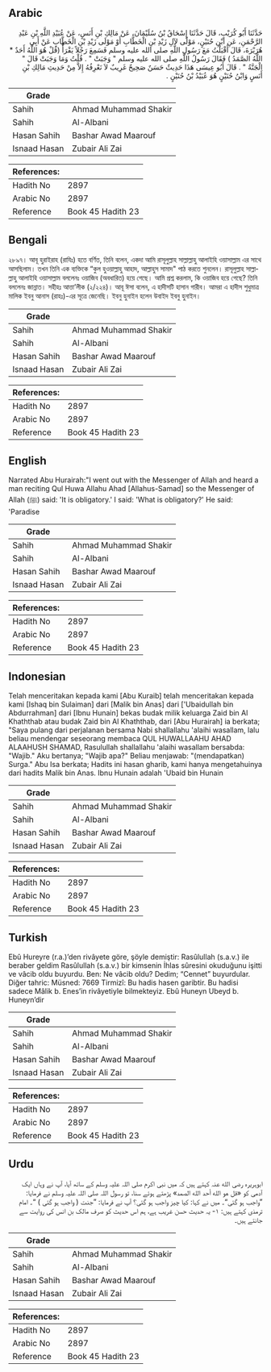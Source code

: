 ## Arabic


<div dir="rtl" lang="ar" style={{fontSize:'larger',backgroundColor:'#f8f9fa',padding:20}}>
حَدَّثَنَا أَبُو كُرَيْبٍ، قَالَ حَدَّثَنَا إِسْحَاقُ بْنُ سُلَيْمَانَ، عَنْ مَالِكِ بْنِ أَنَسٍ، عَنْ عُبَيْدِ اللَّهِ بْنِ عَبْدِ الرَّحْمَنِ، عَنِ ابْنِ حُنَيْنٍ، مَوْلًى لآلِ زَيْدِ بْنِ الْخَطَّابِ أَوْ مَوْلَى زَيْدِ بْنِ الْخَطَّابِ عَنْ أَبِي هُرَيْرَةَ، قَالَ أَقْبَلْتُ مَعَ رَسُولِ اللَّهِ صلى الله عليه وسلم فَسَمِعَ رَجُلاً يَقْرَأُْ ‏(‏قُلْ هُوَ اللَّهُ أَحَدٌ * اللَّهُ الصَّمَدُ ‏)‏ فَقَالَ رَسُولُ اللَّهِ صلى الله عليه وسلم ‏"‏ وَجَبَتْ ‏"‏ ‏.‏ قُلْتُ وَمَا وَجَبَتْ قَالَ ‏"‏ الْجَنَّةُ ‏"‏ ‏.‏ قَالَ أَبُو عِيسَى هَذَا حَدِيثٌ حَسَنٌ صَحِيحٌ غَرِيبٌ لاَ نَعْرِفُهُ إِلاَّ مِنْ حَدِيثِ مَالِكِ بْنِ أَنَسٍ وَابْنُ حُنَيْنٍ هُوَ عُبَيْدُ بْنُ حُنَيْنٍ ‏.‏
</div>
<div style={{backgroundColor:'#f8f9fa',padding:20, marginBottom: 10}}><table> <thead> <tr> <th>Grade</th> <th></th> </tr> </thead> <tbody> <tr><td>Sahih</td><td>Ahmad Muhammad Shakir</td></tr><tr><td>Sahih</td><td>Al-Albani</td></tr><tr><td>Hasan Sahih</td><td>Bashar Awad Maarouf</td></tr><tr><td>Isnaad Hasan</td><td>Zubair Ali Zai</td></tr></tbody></table><table> <thead> <tr> <th>References:</th> <th></th> </tr> </thead> <tbody><tr><td>Hadith No</td><td>2897</td></tr><tr><td>Arabic No</td><td>2897</td></tr><tr><td>Reference</td><td>Book 45 Hadith 23</td></tr></tbody></table></div>

## Bengali


<div dir="ltr" lang="bn" style={{fontSize:'larger',backgroundColor:'#f8f9fa',padding:20}}>
২৮৯৭। আবূ হুরাইরাহ (রাযিঃ) হতে বর্ণিত, তিনি বলেন, একদা আমি রাসূলুল্লাহ সাল্লাল্লাহু আলাইহি ওয়াসাল্লাম এর সাথে আসছিলাম। তখন তিনি এক ব্যক্তিকে “কুল হুওয়াল্লাহু আহাদ, আল্লাহুস সামাদ" পাঠ করতে শুনলেন। রাসূলুল্লাহ সাল্লাল্লাহু আলাইহি ওয়াসাল্লাম বললেনঃ ওয়াজিব (অবধারিত) হয়ে গেছে। আমি প্রশ্ন করলাম, কি ওয়াজিব হয়ে গেছে? তিনি বললেনঃ জান্নাত। সহীহঃ আত্তা’লীক (২/২২৪)। আবূ ঈসা বলেন, এ হাদীসটি হাসান গারীব। আমরা এ হাদীস শুধুমাত্র মালিক ইবনু আনাস (রাহঃ)-এর সূত্রে জেনেছি। ইবনু হুনাইন হলেন উবাইদ ইবনু হুনাইন।
</div>
<div style={{backgroundColor:'#f8f9fa',padding:20, marginBottom: 10}}><table> <thead> <tr> <th>Grade</th> <th></th> </tr> </thead> <tbody> <tr><td>Sahih</td><td>Ahmad Muhammad Shakir</td></tr><tr><td>Sahih</td><td>Al-Albani</td></tr><tr><td>Hasan Sahih</td><td>Bashar Awad Maarouf</td></tr><tr><td>Isnaad Hasan</td><td>Zubair Ali Zai</td></tr></tbody></table><table> <thead> <tr> <th>References:</th> <th></th> </tr> </thead> <tbody><tr><td>Hadith No</td><td>2897</td></tr><tr><td>Arabic No</td><td>2897</td></tr><tr><td>Reference</td><td>Book 45 Hadith 23</td></tr></tbody></table></div>

## English


<div dir="ltr" lang="en" style={{fontSize:'larger',backgroundColor:'#f8f9fa',padding:20}}>
Narrated Abu Hurairah:"I went out with the Messenger of Allah and heard a man reciting Qul Huwa Allahu Ahad [Allahus-Samad] so the Messenger of Allah (ﷺ) said: 'It is obligatory.' I said: 'What is obligatory?' He said: 'Paradise
</div>
<div style={{backgroundColor:'#f8f9fa',padding:20, marginBottom: 10}}><table> <thead> <tr> <th>Grade</th> <th></th> </tr> </thead> <tbody> <tr><td>Sahih</td><td>Ahmad Muhammad Shakir</td></tr><tr><td>Sahih</td><td>Al-Albani</td></tr><tr><td>Hasan Sahih</td><td>Bashar Awad Maarouf</td></tr><tr><td>Isnaad Hasan</td><td>Zubair Ali Zai</td></tr></tbody></table><table> <thead> <tr> <th>References:</th> <th></th> </tr> </thead> <tbody><tr><td>Hadith No</td><td>2897</td></tr><tr><td>Arabic No</td><td>2897</td></tr><tr><td>Reference</td><td>Book 45 Hadith 23</td></tr></tbody></table></div>

## Indonesian


<div dir="ltr" lang="id" style={{fontSize:'larger',backgroundColor:'#f8f9fa',padding:20}}>
Telah menceritakan kepada kami [Abu Kuraib] telah menceritakan kepada kami [Ishaq bin Sulaiman] dari [Malik bin Anas] dari ['Ubaidullah bin Abdurrahman] dari [Ibnu Hunain] bekas budak milik keluarga Zaid bin Al Khaththab atau budak Zaid bin Al Khaththab, dari [Abu Hurairah] ia berkata; "Saya pulang dari perjalanan bersama Nabi shallallahu 'alaihi wasallam, lalu beliau mendengar seseorang membaca QUL HUWALLAAHU AHAD ALAAHUSH SHAMAD, Rasulullah shallallahu 'alaihi wasallam bersabda: "Wajib." Aku bertanya; "Wajib apa?" Beliau menjawab: "(mendapatkan) Surga." Abu Isa berkata; Hadits ini hasan gharib, kami hanya mengetahuinya dari hadits Malik bin Anas. Ibnu Hunain adalah 'Ubaid bin Hunain
</div>
<div style={{backgroundColor:'#f8f9fa',padding:20, marginBottom: 10}}><table> <thead> <tr> <th>Grade</th> <th></th> </tr> </thead> <tbody> <tr><td>Sahih</td><td>Ahmad Muhammad Shakir</td></tr><tr><td>Sahih</td><td>Al-Albani</td></tr><tr><td>Hasan Sahih</td><td>Bashar Awad Maarouf</td></tr><tr><td>Isnaad Hasan</td><td>Zubair Ali Zai</td></tr></tbody></table><table> <thead> <tr> <th>References:</th> <th></th> </tr> </thead> <tbody><tr><td>Hadith No</td><td>2897</td></tr><tr><td>Arabic No</td><td>2897</td></tr><tr><td>Reference</td><td>Book 45 Hadith 23</td></tr></tbody></table></div>

## Turkish


<div dir="ltr" lang="tr" style={{fontSize:'larger',backgroundColor:'#f8f9fa',padding:20}}>
Ebû Hureyre (r.a.)’den rivâyete göre, şöyle demiştir: Rasûlullah (s.a.v.) ile beraber geldim Rasûlullah (s.a.v.) bir kimsenin İhlas sûresini okuduğunu işitti ve vâcib oldu buyurdu. Ben: Ne vâcib oldu? Dedim; “Cennet” buyurdular. Diğer tahric: Müsned: 7669 Tirmizî: Bu hadis hasen garibtir. Bu hadisi sadece Mâlik b. Enes’in rivâyetiyle bilmekteyiz. Ebû Huneyn Ubeyd b. Huneyn’dir
</div>
<div style={{backgroundColor:'#f8f9fa',padding:20, marginBottom: 10}}><table> <thead> <tr> <th>Grade</th> <th></th> </tr> </thead> <tbody> <tr><td>Sahih</td><td>Ahmad Muhammad Shakir</td></tr><tr><td>Sahih</td><td>Al-Albani</td></tr><tr><td>Hasan Sahih</td><td>Bashar Awad Maarouf</td></tr><tr><td>Isnaad Hasan</td><td>Zubair Ali Zai</td></tr></tbody></table><table> <thead> <tr> <th>References:</th> <th></th> </tr> </thead> <tbody><tr><td>Hadith No</td><td>2897</td></tr><tr><td>Arabic No</td><td>2897</td></tr><tr><td>Reference</td><td>Book 45 Hadith 23</td></tr></tbody></table></div>

## Urdu


<div dir="rtl" lang="ur" style={{fontSize:'larger',backgroundColor:'#f8f9fa',padding:20}}>
ابوہریرہ رضی الله عنہ کہتے ہیں کہ میں نبی اکرم صلی اللہ علیہ وسلم کے ساتھ آیا، آپ نے وہاں ایک آدمی کو «قل هو الله أحد الله الصمد» پڑھتے ہوئے سنا، تو رسول اللہ صلی اللہ علیہ وسلم نے فرمایا: ”واجب ہو گئی“۔ میں نے کہا: کیا چیز واجب ہو گئی؟ آپ نے فرمایا: ”جنت ( واجب ہو گئی ) “۔ امام ترمذی کہتے ہیں: ۱- یہ حدیث حسن غریب ہے، ہم اس حدیث کو صرف مالک بن انس کی روایت سے جانتے ہیں۔
</div>
<div style={{backgroundColor:'#f8f9fa',padding:20, marginBottom: 10}}><table> <thead> <tr> <th>Grade</th> <th></th> </tr> </thead> <tbody> <tr><td>Sahih</td><td>Ahmad Muhammad Shakir</td></tr><tr><td>Sahih</td><td>Al-Albani</td></tr><tr><td>Hasan Sahih</td><td>Bashar Awad Maarouf</td></tr><tr><td>Isnaad Hasan</td><td>Zubair Ali Zai</td></tr></tbody></table><table> <thead> <tr> <th>References:</th> <th></th> </tr> </thead> <tbody><tr><td>Hadith No</td><td>2897</td></tr><tr><td>Arabic No</td><td>2897</td></tr><tr><td>Reference</td><td>Book 45 Hadith 23</td></tr></tbody></table></div>